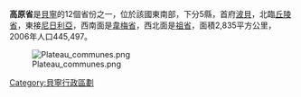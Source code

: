 {{noteTA
|1=zh-hk:貝寧;zh-mo:貝寧;zh-cn:贝宁;zh-sg:贝宁;zh-tw:貝南;
}}
{{Infobox Settlement
|name                   = 高原省
|settlement_type        = [[貝寧行政區劃|省]]
|official_name          = 
|other_name             = 
|native_name            = 
|nickname               = 
|motto                  = 
|image_skyline          = 
|imagesize              = 300px
|image_caption          = 
|image_flag             = 
|flag_size              = 
|image_seal             = 
|seal_size              = 
|image_shield           = 
|shield_size            =
|image_blank_emblem     =
|blank_emblem_size      =
|image_map              = Benin - Plateau.svg
|mapsize                = 150px
|map_caption            = 高原省位置
|image_map1             = 
|mapsize1               = 
|map_caption1           = 
|pushpin_map            = 
|pushpin_label_position = 
|subdivision_type       = 國家
|subdivision_name       = {{BEN}}
|subdivision_type1      =
|subdivision_name1      = 
|subdivision_type2      =
|subdivision_name2      = 
|seat_type              = 首府
|seat                   = [[波貝_(貝寧)|波貝]]
|government_type        =
|leader_title           = 
|leader_name            = 
|leader_title1          =  <!-- for places with, say, both a mayor and a city manager -->
|leader_name1           =
|established_title      =  
|established_date       = 
|area_magnitude         = 
|unit_pref              = Imperial<!--Enter: Imperial, if Imperial (metric) is desired-->
|area_footnotes         = 
|area_total_km2         = 2835
|area_land_km2          = 
|area_water_km2         = 
|area_total_sq_mi       = 
|area_land_sq_mi        = 
|area_water_sq_mi       = 
|area_water_percent     = 
|area_urban_km2         = 
|area_urban_sq_mi       = 
|area_metro_km2         = 
|area_metro_sq_mi       = 
|population_as_of       = 2006
|population_footnotes   = 
|population_note        = 
|population_total       = 445,497
|population_density_km2 = 157.14
|population_density_sq_mi = 
|population_metro       =
|population_density_metro_km2 =
|population_density_metro_sq_mi =
|population_urban       = 
|population_density_urban_km2 =
|population_density_urban_mi2 =
|timezone               = [[西非時間|西非時間]]
|utc_offset             = +1
|timezone_DST           = 
|utc_offset_DST         = 
|latd=|latm=|lats=|latNS=N
|longd=|longm=|longs= |longEW=E
|elevation_footnotes    =  <!--for references: use <ref> </ref> tags-->
|elevation_m              = 
|elevation_ft           = 
|postal_code_type       =  <!-- enter ZIP code, Postcode, Post code, Postal code... -->
|postal_code            =
|area_code              = 
|website                = 
|footnotes              = 
}}
'''高原省'''是[[貝寧|貝寧]]的12個省份之一，位於該國東南部，下分5縣，首府[[波貝_(貝寧)|波貝]]，北臨[[丘陵省_(貝寧)|丘陵省]]，東接[[尼日利亞|尼日利亞]]，西南面是[[韋梅省|韋梅省]]，西北面是[[祖省|祖省]]，面積2,835平方公里，2006年人口445,497。

[[File:Plateau_communes.png|thumb]]

{{Benin}}

[[Category:貝寧行政區劃|Category:貝寧行政區劃]]